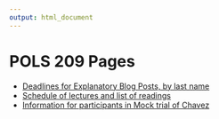 ```yaml
---
output: html_document
---
```


# POLS 209 Pages

* [Deadlines for Explanatory Blog Posts, by last name](EBP_deadlines.html)
* [Schedule of lectures and list of readings](Schedule_of_Lectures_and_List_of_Readings.html)
* [Information for participants in Mock trial of Chavez](Information_for_Mock_Trial_Participants.html)

